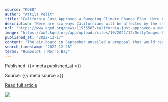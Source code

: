 ```yaml
---
source: "KQED"
author: "Attila Pelit"
title: "California Just Approved a Sweeping Climate Change Plan. Here Are 6 Ways That Could Affect You"
description: "Here are six ways Californians will be affected by the state's new climate change blueprint."
url: "https://www.kqed.org/news/11935585/california-just-approved-a-sweeping-climate-change-plan-here-are-6-ways-that-could-affect-you"
image: "https://ww2.kqed.org/app/uploads/sites/10/2022/12/GettyImages-812546100-1020x770.jpg"
published_at: "2022-12-17"
content: "The air board in September unveiled a proposal that would require new big rigs and other trucks to be zero emissions within the next 18 years. Under the proposed rule (PDF), manufacturers wouldn’t be… [+4664 chars]"
search_timestamp: "2022-12-28"
terms: "Humboldt | Morro Bay"
---
```



Published: {{< meta published_at >}}


Source: {{< meta source >}}


[Read full article]({{< meta url >}})



![](`r rmarkdown::metadata$image[1]`)
